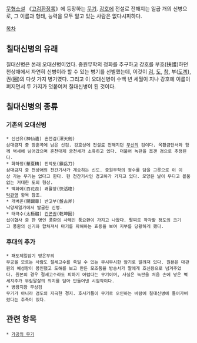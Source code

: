 {{{+1 七大神兵}}}

[[무협소설]] 《[[고검환정록]]》에 등장하는 [[무기]]. [[강호]]에 전설로 전해지는 일곱 개의 신병으로, 그 이름과 형태, 능력을 모두 알고 있는 사람은 없다시피하다.

[[목차]]

== 칠대신병의 유래 ==
칠대신병은 본래 오대신병이었다. 중원무학의 정화를 추구하고 강호를 부호(扶護)하던 천상애에서 자연히 신병이라 할 수 있는 병기를 선별했는데, 이것이 [[검]], [[도]], [[창]], 부([[도끼]]), 권(圈)의 다섯 가지 병기였다. 그리고 이 오대신병이 수백 년 세월이 지나 강호에 이름이 퍼지면서 두 가지가 덧붙여져 칠대신병이 된 것이다.

== 칠대신병의 종류 ==
=== 기존의 오대신병 ===
 * 신선유(神仙遺) 혼천검(渾天劍)
 삼대금지 중 망혼곡에 남은 신검. 강호상에 전설로 전해지던 [[무신]]의 검이다. 옥황금단서와 함께 벽세에 넘어갔으며 혼천대제 궁천세가 소유하고 있다. 더불어 녹판을 쪼갠 검으로 추정된다.
 * 화하정(華夏精) 진악도(鎭岳刀)
 삼대금지 중 천상애의 천간기사가 계승하는 신도. 중원무학의 정수를 담을 그릇으로 이 이상 가는 무기는 없다고 한다. 현 천간기사인 경고하가 가지고 있다. 모양은 날이 무디고 볼품없는 거대한 도의 형상. 
 * 백화예(百花蕊) 쾌활창(快活槍)
 [[탁관영]] 항목 참조.
 * 개벽존(開闢尊) 반고부(盤古斧)
 낙양제일가에서 발굴한 신병.
 * 태극수(太極髓) [[건곤권]](乾坤圈)
 십이협사 중 한 명인 풍환의 사제인 풍요환이 가지고 나왔다. 팔찌로 착각할 정도의 크기고 풍환의 신기와 합쳐져서 마기를 파해하는 효용을 보여 지부를 당황하게 했다.

=== 후대의 추가 ===
 * 패도제일암기 망은부의
 무공을 모르는 사람도 절세고수를 죽일 수 있는 무시무시한 암기로 알려져 있다. 원본은 대관원의 예성왕이 봉인했고 도해를 보고 만든 모조품을 방송서가 딸에게 호신용으로 넘겨주었다. 원본의 경우 절세고수라도 피하기 어렵다는 무기이며, 사실은 녹판을 처음 손에 넣은 벽세지주가 무림말살의 의지를 담아 만들어낸 시험작이다.
 * 병왕지왕 무상검
 무기가 아니라 검도의 지극한 경지. 호사가들이 무기로 오인하는 바람에 칠대신병에 들어가버렸다는 추측이 있다.

== 관련 항목 ==
 * [[가공의 무기]]
